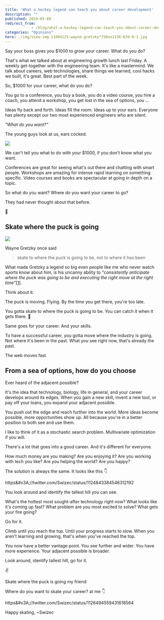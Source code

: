 ```yaml
---
title: 'What a hockey legend can teach you about career development'
description: ""
published: 2019-05-09
redirect_from: 
            - /blog/what-a-hockey-legend-can-teach-you-about-career-development/swizec/9071
categories: "Opinions"
hero: ./img/view-img-11004125-wayne-gretzky*750xx1136-639-0-1.jpg
---
```

Say your boss gives you $1000 to grow your career. What do you do?





That&#x27;s what we talked about at engineering growth lunch last Friday. A weekly get-together with the engineering team. It&#x27;s like a mastermind. We talk about careers, web technologies, share things we learned, cool hacks we built, it&#x27;s great. Best part of the week.



So, $1000 for your career, what do you do?



You go to a conference, you buy a book, you do a video course, you hire a coach, you attend a workshop, you get lost in the sea of options, you ...



Ideas fly back and forth. Ideas fill the room. Ideas up to your ears. Everyone has plenty except our two most experienced engineers who are silent.



_&quot;What do you want?&quot;_



The young guys look at us, ears cocked.



![](./img/media-j6Q00U29sHyzS-giphy.gif)



We can&#x27;t tell you what to do with your $1000, if you don&#x27;t know what you want.



Conferences are great for seeing what&#x27;s out there and chatting with smart people. Workshops are amazing for intense rapid learning on something specific. Video courses and books are spectacular at going in depth on a topic.



So what do you want? Where do you want your career to go?



They had never thought about that before.



🤔



## Skate where the puck is going



![](./img/view-img-11004125-wayne-gretzky*750xx1136-639-0-1.jpg)



Wayne Gretzky once said



> skate to where the puck is going to be, not to where it has been



What made Gretzky a legend so big even people like me who never watch sports know about him, is his uncanny ability to _&quot;consistently anticipate where the puck was going to be and executing the right move at the right time&quot;_[\[1\]](https://en.wikipedia.org/wiki/Wayne_Gretzky).



Think about it.



The puck is moving. Flying. By the time you get there, you&#x27;re too late.



You gotta skate to where the puck is going to be. You can catch it when it gets there. 🏑



Same goes for your career. And your skills.



To have a successful career, you gotta move where the industry is going. Not where it&#x27;s been in the past. What you see right now, that&#x27;s already the past.



The web moves fast.



## From a sea of options, how do you choose



Ever heard of the adjacent possible?



It&#x27;s the idea that technology, biology, life in general, and your career develops around its edges. When you gain a new skill, invent a new tool, or pay off your loans, you expand your adjacent possible.



You push out the edge and reach further into the world. More ideas become possible, more opportunities show up. All because you&#x27;re in a better position to both see and use them.



I like to think of it as a stochastic search problem. Multivariate optimization if you will.



There&#x27;s a lot that goes into a good career. And it&#x27;s different for everyone.



How much money are you making? Are you enjoying it? Are you working with tech you like? Are you helping the world? Are you happy?



The solution is always the same. It looks like this 👇



https&amp;#x3A;//twitter.com/Swizec/status/1124843384546312192



You look around and identify the tallest hill you can see.



What&#x27;s the hottest most sought-after technology right now? What looks like it&#x27;s coming up fast? What problem are you most excited to solve? What gets your fire going?



Go for it.



Climb until you reach the top. Until your progress starts to slow. When you aren&#x27;t learning and growing, that&#x27;s when you&#x27;ve reached the top.



You now have a better vantage point. You see further and wider. You have more experience. Your adjacent possible is broader.



Look around, identify tallest hill, go for it.



✌️



Skate where the puck is going my friend



Where do you want to skate your career? at me 👇



https&amp;#x3A;//twitter.com/Swizec/status/1126494559431618564



Happy skating, ~Swizec